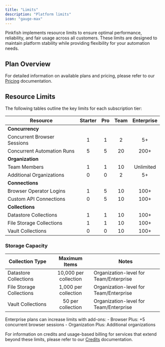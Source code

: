 ```yaml
---
title: "Limits"
description: "Platform limits"
icon: "gauge-max"
---
```

Pinkfish implements resource limits to ensure optimal performance, reliability, and fair usage across all customers. These limits are designed to maintain platform stability while providing flexibility for your automation needs.

## Plan Overview

For detailed information on available plans and pricing, please refer to our [Pricing](/essentials/pricing) documentation.

## Resource Limits

The following tables outline the key limits for each subscription tier:

| Resource                      | Starter | Pro | Team | Enterprise |
| ----------------------------- | :-----: | :-: | :--: | :--------: |
| **Concurrency**               |         |     |      |            |
| Concurrent Browser Sessions   | 1       | 1   | 2    | 5+         |
| Concurrent Automation Runs    | 5       | 5   | 20   | 200+       |
| **Organization**              |         |     |      |            |
| Team Members                  | 1       | 1   | 10   | Unlimited  |
| Additional Organizations      | 0       | 0   | 2    | 5+         |
| **Connections**               |         |     |      |            |
| Browser Operator Logins       | 1       | 5   | 10   | 100+       |
| Custom API Connections        | 0       | 5   | 10   | 100+       |
| **Collections**               |         |     |      |            |
| Datastore Collections         | 1       | 1   | 10   | 100+       |
| File Storage Collections      | 1       | 1   | 10   | 100+       |
| Vault Collections             | 0       | 0   | 10   | 100+       |

### Storage Capacity

| Collection Type        | Maximum Items       | Notes                                 |
| ---------------------- | :-----------------: | ------------------------------------- |
| Datastore Collections  | 10,000 per collection| Organization-level for Team/Enterprise|
| File Storage Collections| 1,000 per collection | Organization-level for Team/Enterprise|
| Vault Collections      | 50 per collection    | Organization-level for Team/Enterprise|

<Info>
  Enterprise plans can increase limits with add-ons:
  - Browser Plus: +5 concurrent browser sessions
  - Organization Plus: Additional organizations
</Info>

For information on credits and usage-based billing for services that extend beyond these limits, please refer to our [Credits](/essentials/credits) documentation.